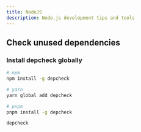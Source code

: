 ```yaml
---
title: NodeJS
description: Node.js development tips and tools
---
```


## Check unused dependencies

### Install depcheck globally

```bash
# npm
npm install -g depcheck

# yarn
yarn global add depcheck

# pnpm
pnpm install -g depcheck
```

```sh title="Run depcheck"
depcheck
```
